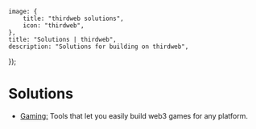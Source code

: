 
	image: {
		title: "thirdweb solutions",
		icon: "thirdweb",
	},
	title: "Solutions | thirdweb",
	description: "Solutions for building on thirdweb",
});

# Solutions

- [Gaming:](/solutions/gaming/overview) Tools that let you easily build web3 games for any platform.
